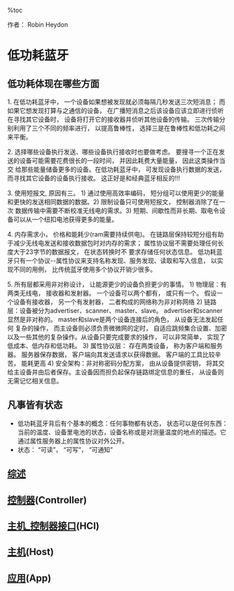 %toc

作者： Robin Heydon

= 低功耗蓝牙 =
== 低功耗体现在哪些方面 ==
1. 在低功耗蓝牙中， 一个设备如果想被发现就必须每隔几秒发送三次短消息； 而如果它想发现打算与之通信的设备， 在广播短消息之后该设备应该立即进行侦听
在寻找其它设备时， 设备将打开它的接收器并侦听其他设备的传输。 三次传输分别利用了三个不同的频率进行， 以提高鲁棒性， 选择三是在鲁棒性和低功耗之间来平衡。

2. 选择哪些设备执行发送、哪些设备执行接收时也要做考虑。 要搜寻一个正在发送的设备可能需要花费很长的一段时间， 并因此耗费大量能量， 因此这类操作当交
给那些能量储备更多的设备。在低功耗蓝牙中， 可发现设备执行数据的发送， 而寻找其它设备的设备执行接收。 这正好是和经典蓝牙相反的!!!

3. 使用短报文, 原因有三。 1) 通过使用高效率编码， 短分组可以使用更少的能量和更快的发送相同数据的数据。2) 限制设备只可使用短报文， 控制器消除了在一次
数据传输中需要不断校准无线电的需求。3) 短期、间歇性而非长期、取电令设备可以从一个纽扣电池获得更多的能量。

4. 内存需求小， 价格和能耗少(ram需要持续供电)。 在链路层保持较短分组有助于减少无线电发送和接收数据包时对内存的需求； 属性协议层不需要处理任何长度大于23字节的数据报文， 在状态转换时不
要求存储任何状态信息。 低功耗蓝牙只有一个协议--属性协议来支持名称发现、服务发现、读取和写入信息， 以实现不同的用例， 比传统蓝牙使用多个协议开销少很多。

5. 所有层都采用非对称设计， 让能源更少的设备负担更少的事情。
1)  物理层：有两类无线电， 接收器和发射器。 一个设备可以两个都有， 或只有一个。 假设一个设备有接收器， 另一个有发射器， 二者构成的网络称为非对称网络
2)  链路层：设备被分为advertiser、scanner、master、slave。 advertiser和scanner显然是非对称的。 master和slave是两个设备连接后的角色， 从设备无法发起任何
复杂的操作， 而主设备则必须负责微微网的定时， 自适应跳频集合设置、加密以及一些其他的复杂操作。从设备只要完成要求的操作， 可以非常简单， 实现了低成本、低内存和低功耗。
3)  属性协议层： 存在两类设备， 称为客户端和服务器。 服务器保存数据， 客户端向其发送请求以获得数据。 客户端的工具比较辛苦， 能耗更高
4)  安全架构：非对称密码分配方案， 由从设备提供密钥， 将其交给主设备并由后者保存。主设备因而担负起保存链路绑定信息的重任， 从设备则无需记忆相关信息。

== 凡事皆有状态 ==
*   低功耗蓝牙背后有个基本的概念：任何事物都有状态， 状态可以是任何东西：当前的温度、设备里电池的状态，设备名称或是对测量温度的地点的描述。它通过属性服务器上的属性协议对外公开。
*   状态： “可读”， “可写”， “可通知”

== [[综述]] ==
== [[控制器]](Controller) ==
== [[主机_控制器接口]](HCI) ==
== [[主机]](Host) ==
== [[应用]](App) ==

